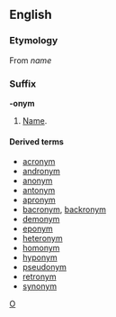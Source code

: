 ==English==
===Etymology===
{{etystub}}
From {{Gr.}} [[]] ''name''

===Suffix===
'''-onym'''

#[[Name]].

====Derived terms====
*[[acronym]]
*[[andronym]]
*[[anonym]]
*[[antonym]]
*[[apronym]]
*[[bacronym]], [[backronym]]
*[[demonym]]
*[[eponym]]
*[[heteronym]]
*[[homonym]]
*[[hyponym]]
*[[pseudonym]]
*[[retronym]]
*[[synonym]]

[[Category:English suffixes|O]]